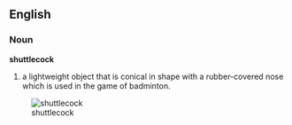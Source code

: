 ==English==
===Noun===
'''shuttlecock'''

#a lightweight object that is conical in shape with a rubber-covered nose which is used in the game of badminton.

[[Image:shuttlecock.gif|left|thumb|shuttlecock]]